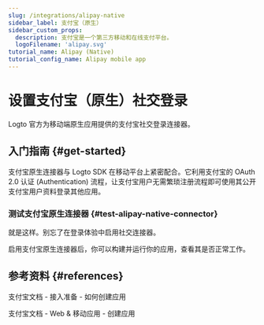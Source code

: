 ```yaml
---
slug: /integrations/alipay-native
sidebar_label: 支付宝（原生）
sidebar_custom_props:
  description: 支付宝是一个第三方移动和在线支付平台。
  logoFilename: 'alipay.svg'
tutorial_name: Alipay (Native)
tutorial_config_name: Alipay mobile app
---
```




# 设置支付宝（原生）社交登录

Logto 官方为移动端原生应用提供的支付宝社交登录连接器。

<GuideTip />

## 入门指南 \{#get-started}

支付宝原生连接器与 Logto SDK 在移动平台上紧密配合。它利用支付宝的 OAuth 2.0 认证 (Authentication) 流程，让支付宝用户无需繁琐注册流程即可使用其公开支付宝用户资料登录其他应用。

<Integration />

### 测试支付宝原生连接器 \{#test-alipay-native-connector}

就是这样。别忘了<MainSiteUrl href="/connectors/social-connectors#enable-social-sign-in">在登录体验中启用社交连接器</MainSiteUrl>。

启用支付宝原生连接器后，你可以构建并运行你的应用，查看其是否正常工作。

## 参考资料 \{#references}

<Url href="https://opendocs.alipay.com/support/01rau6">支付宝文档 - 接入准备 - 如何创建应用</Url>

<Url href="https://opendocs.alipay.com/open/200/105310">支付宝文档 - Web & 移动应用 - 创建应用</Url>
